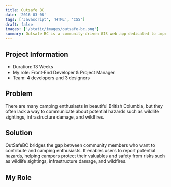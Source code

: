 ```yaml
---
title: Outsafe BC
date: '2016-03-08'
tags: ['Javascript', 'HTML', 'CSS']
draft: false
images: ['/static/images/outsafe-bc.png']
summary: Outsafe BC is a community-driven GIS web app dedicated to improving outdoor activity safety in British Columbia. It offers users an intuitive platform for reporting and locating various hazards, such as wildlife, environmental issues, and infrastructure concerns.
---
```


## Project Information
- Duration: 13 Weeks
- My role: Front-End Developer & Project Manager
- Team: 4 developers and 3 designers

## Problem
There are many camping enthusiasts in beautiful British Columbia, but they often lack a way to communicate about potential hazards such as wildlife sightings, infrastructure damage, and wildfires.

## Solution
OutSafeBC bridges the gap between community members who want to contribute and camping enthusiasts. It enables users to report potential hazards, helping campers protect their valuables and safety from risks such as wildlife sightings, infrastructure damage, and wildfires.

## My Role


